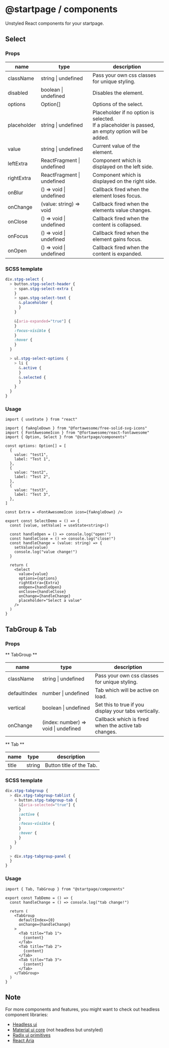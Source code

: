 
# @startpage / components

Unstyled React components for your startpage.

## Select

<SelectDemo />

### Props

| name        | type                       | description                                                                                           |
| ----------- | -------------------------- | ----------------------------------------------------------------------------------------------------- |
| className   | string \| undefined        | Pass your own css classes for unique styling.                                                         |
| disabled    | boolean \| undefined       | Disables the element.                                                                                 |
| options     | Option[]                   | Options of the select.                                                                                |
| placeholder | string \| undefined        | Placeholder if no option is selected.<br/> If a placeholder is passed, an empty option will be added. |
| value       | string \| undefined        | Current value of the element.                                                                         |
| leftExtra   | ReactFragment \| undefined | Component which is displayed on the left side.                                                        |
| rightExtra  | ReactFragment \| undefined | Component which is displayed on the right side.                                                       |
| onBlur      | () => void \| undefined    | Callback fired when the element loses focus.                                                          |
| onChange    | (value: string) => void    | Callback fired when the elements value changes.                                                       |
| onClose     | () => void \| undefined    | Callback fired when the content is collapsed.                                                         |
| onFocus     | () => void \| undefined    | Callback fired when the element gains focus.                                                          |
| onOpen      | () => void \| undefined    | Callback fired when the content is expanded.                                                          |

### SCSS template

```scss
div.stpg-select {
  > button.stpg-select-header {
    > span.stpg-select-extra {
    }
    > span.stpg-select-text {
      &.placeholder {
      }
    }

    &[aria-expanded="true"] {
    }
    :focus-visible {
    }
    :hover {
    }
  }

  > ul.stpg-select-options {
    > li {
      &.active {
      }
      &.selected {
      }
    }
  }
}
```

### Usage

```
import { useState } from "react"

import { faAngleDown } from "@fortawesome/free-solid-svg-icons"
import { FontAwesomeIcon } from "@fortawesome/react-fontawesome"
import { Option, Select } from "@startpage/components"

const options: Option[] = [
  {
    value: "test1",
    label: "Test 1",
  },
  {
    value: "test2",
    label: "Test 2",
  },
  {
    value: "test3",
    label: "Test 3",
  },
]

const Extra = <FontAwesomeIcon icon={faAngleDown} />

export const SelectDemo = () => {
  const [value, setValue] = useState<string>()

  const handleOpen = () => console.log("open!")
  const handleClose = () => console.log("close!")
  const handleChange = (value: string) => {
    setValue(value)
    console.log("value change!")
  }

  return (
    <Select
      value={value}
      options={options}
      rightExtra={Extra}
      onOpen={handleOpen}
      onClose={handleClose}
      onChange={handleChange}
      placeholder="Select a value"
    />
  )
}
```

## TabGroup & Tab

<TabDemo />

### Props

** TabGroup **

| name         | type                                 | description                                           |
| ------------ | ------------------------------------ | ----------------------------------------------------- |
| className    | string \| undefined                  | Pass your own css classes for unique styling.         |
| defaultIndex | number \| undefined                  | Tab which will be active on load.                     |
| vertical     | boolean \| undefined                 | Set this to true if you display your tabs vertically. |
| onChange     | (index: number) => void \| undefined | Callback which is fired when the active tab changes.  |

** Tab **

| name  | type   | description              |
| ----- | ------ | ------------------------ |
| title | string | Button title of the Tab. |

### SCSS template

```scss
div.stpg-tabgroup {
  > div.stpg-tabgroup-tablist {
    > button.stpg-tabgroup-tab {
      &[aria-selected="true"] {
      }
      :active {
      }
      :focus-visible {
      }
      :hover {
      }
    }
  }

  > div.stpg-tabgroup-panel {
  }
}
```

### Usage

```
import { Tab, TabGroup } from "@startpage/components"

export const TabDemo = () => {
  const handleChange = () => console.log("tab change!")

  return (
    <TabGroup
      defaultIndex={0}
      onChange={handleChange}
    >
      <Tab title="Tab 1">
        {content}
      </Tab>
      <Tab title="Tab 2">
        {content}
      </Tab>
      <Tab title="Tab 3">
        {content}
      </Tab>
    </TabGroup>
  )
}
```

## Note

For more components and features, you might want to check out headless component libraries:

- [Headless ui](https://github.com/tailwindlabs/headlessui)
- [Material ui core](https://github.com/mui-org/material-ui/tree/master/packages/mui-core) (not headless but unstyled)
- [Radix ui primitives](https://github.com/radix-ui/primitives)
- [React Aria](https://react-spectrum.adobe.com/react-aria/getting-started.html)

